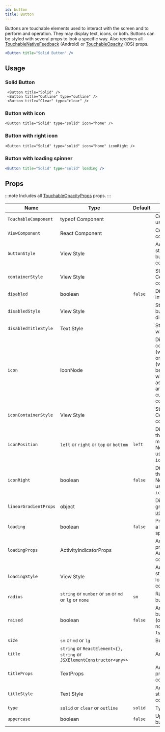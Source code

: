 ```yaml
---
id: button
title: Button
---
```



Buttons are touchable elements used to interact with the screen and to perform and operation.
They may display text, icons, or both. Buttons can be styled with several props to look a specific way.
Also receives all [TouchableNativeFeedback](http://reactnative.dev/docs/touchablenativefeedback.html#props) (Android) or [TouchableOpacity](http://reactnative.dev/docs/touchableopacity.html#props) (iOS) props.

```jsx
<Button title="Solid Button" />
```

## Usage

<Usage />

### Solid Button

```tsx live
 <Button title="Solid" />
 <Button title="Outline" type="outline" />
 <Button title="Clear" type="clear" />
```

### Button with icon

```tsx live
<Button title="Solid" type="solid" icon="home" />
```

### Button with right icon

```tsx live
<Button title="Solid" type="solid" icon="home" iconRight />
```

### Button with loading spinner

```jsx live
<Button title="Solid" type="solid" loading />
```

## Props

:::note
Includes all [TouchableOpacityProps](https://reactnative.dev/docs/touchableopacity#props) props.
:::

<div class='table-responsive'>

| Name                  | Type                                                                   | Default | Description                                                                                                                                              |
| --------------------- | ---------------------------------------------------------------------- | ------- | -------------------------------------------------------------------------------------------------------------------------------------------------------- |
| `TouchableComponent`  | typeof Component                                                       |         | Component for user interaction.                                                                                                                          |
| `ViewComponent`       | React Component                                                        |         | Component for container.                                                                                                                                 |
| `buttonStyle`         | View Style                                                             |         | Add additional styling for button component.                                                                                                             |
| `containerStyle`      | View Style                                                             |         | Styling for Component container.                                                                                                                         |
| `disabled`            | boolean                                                                | `false` | Disables user interaction.                                                                                                                               |
| `disabledStyle`       | View Style                                                             |         | Style of the button when disabled.                                                                                                                       |
| `disabledTitleStyle`  | Text Style                                                             |         | Style of the title when disabled.                                                                                                                        |
| `icon`                | IconNode                                                               |         | Displays a centered icon (when no title) or to the left (with text). (can be used along with iconRight as well). Can be an object or a custom component. |
| `iconContainerStyle`  | View Style                                                             |         | Styling for Icon Component container.                                                                                                                    |
| `iconPosition`        | `left` or `right` or `top` or `bottom`                                 | `left`  | Displays Icon to the position mentioned. Needs to be used along with `icon` prop.                                                                        |
| `iconRight`           | boolean                                                                | `false` | Displays Icon to the right of title. Needs to be used along with `icon` prop.                                                                            |
| `linearGradientProps` | object                                                                 |         | Displays a linear gradient. See [usage](#lineargradient-usage).                                                                                          |
| `loading`             | boolean                                                                | `false` | Prop to display a loading spinner.                                                                                                                       |
| `loadingProps`        | ActivityIndicatorProps                                                 |         | Add additional props for ActivityIndicator component.                                                                                                    |
| `loadingStyle`        | View Style                                                             |         | Add additional styling for loading component.                                                                                                            |
| `radius`              | `string` or `number` or `sm` or `md` or `lg` or `none`                 | `sm`    | Radius of button                                                                                                                                         |
| `raised`              | boolean                                                                | `false` | Add raised button styling (optional). Has no effect if `type="clear"`.                                                                                   |
| `size`                | `sm` or `md` or `lg`                                                   |         | Button size                                                                                                                                              |
| `title`               | `string` or `ReactElement<{}, string` or `JSXElementConstructor<any>>` |         | Add button title.                                                                                                                                        |
| `titleProps`          | TextProps                                                              |         | Add additional props for Text component.                                                                                                                 |
| `titleStyle`          | Text Style                                                             |         | Add additional styling for title component.                                                                                                              |
| `type`                | `solid` or `clear` or `outline`                                        | `solid` | Type of button.                                                                                                                                          |
| `uppercase`           | boolean                                                                | `false` | Uppercase button title                                                                                                                                   |

</div>
